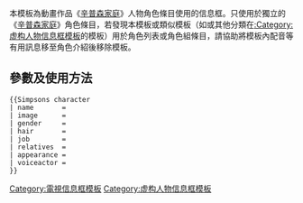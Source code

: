 <includeonly><!-- 在這裡加入模板的保護標識 --></includeonly><noinclude>{{Documentation subpage}}</noinclude>
<!-- 在本行下編輯模板說明 -->
{{esoteric}}
本模板為動畫作品《[[辛普森家庭]]》人物角色條目使用的信息框。只使用於獨立的《[[辛普森家庭]]》角色條目，若發現本模板或類似模板（如{{tl|Infobox animanga character}}或其他分類在[[:Category:虚构人物信息框模板]]的模板）用於角色列表或角色組條目，請協助將模板內配音等有用訊息移至角色介紹後移除模板。

== 參數及使用方法 ==
<pre>
{{Simpsons character
| name       = 
| image      = 
| gender     = 
| hair       = 
| job        = 
| relatives  = 
| appearance = 
| voiceactor = 
}}
</pre><includeonly>

{{Film and Television related infobox templates}}

<!-- 本行下加入模板的分類 -->
[[Category:電視信息框模板]]
[[Category:虚构人物信息框模板]]
</includeonly>
